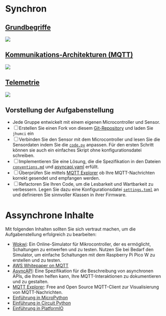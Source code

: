 # Synchron

## [Grundbegriffe](https://jhumci.github.io/2024_SoSe_IoT1/IoT_1_Grundbegriffe/#)

![](images/IoTNetwork.svg)

## [Kommunikations-Architekturen (MQTT)](https://jhumci.github.io/2024_SoSe_IoT1/IoT_4_Architekturen/)

![](images/BrokerSequence.png)


## [Telemetrie](https://jhumci.github.io/2023_WiSe_IoT2/IoT_8_Telemetrie/)

![](images/raspberry_pi_Pico-R3-Pinout-narrow.png)


## Vorstellung der Aufgabenstellung

- Jede Gruppe entwickelt mit einem eigenen Microcontroller und Sensor.
- [ ] Erstellen Sie einen Fork von diesem [Git-Repository](https://github.com/jhumci/MECH-M-3-IIoT) und laden Sie `jhumci` ein
- [ ] Verbinden Sie den Sensor mit dem Microcontroller und lesen Sie die Sensordaten indem Sie die [`code.py`](src/raspi_firmware/code.py) anpassen. Für den ersten Schritt können sie auch ein einfaches Skript ohne konfigurationsdatei schreiben.
- [ ] Implementieren Sie eine Lösung, die die Spezifikation in den Dateien [`conventions.md`](docs/iot-specs/conventions.md) und [asyncapi.yaml](docs/iot-specs/asyncapi.yaml) erfüllt.
- [ ] Überprüfen Sie mittels [MQTT Explorer](https://mqtt-explorer.com/) ob Ihre MQTT-Nachrichten korrekt gesendet und empfangen werden.
- [ ] Refactoren Sie Ihren Code, um die Lesbarkeit und Wartbarkeit zu verbessern. Legen Sie dazu eine Konfigurationsdatei [`settings.toml`](src/raspi_firmware/settings.toml) an und definieren Sie sinnvoller Klassen in ihrer Firmware.

# Assynchrone Inhalte

Mit folgenden Inhalten sollten Sie sich vertraut machen, um die Aufgabenstellung erfolgreich zu bearbeiten:

- [Wokwi](https://wokwi.com/projects/new/micropython-pi-pico-w): Ein Online-Simulator für Mikrocontroller, der es ermöglicht, Schaltungen zu entwerfen und zu testen. Nutzen Sie bei Bedarf den Simulator, um einfache Schaltungen mit dem Raspberry Pi Pico W zu erstellen und zu testen.
- [AWS Whitepaper on MQTT](https://docs.aws.amazon.com/whitepapers/latest/designing-mqtt-topics-aws-iot-core/mqtt-design-best-practices.html)
- [AsyncAPI](https://www.asyncapi.com/en): Eine Spezifikation für die Beschreibung von asynchronen APIs, die Ihnen helfen kann, Ihre MQTT-Interaktionen zu dokumentieren und zu gestalten.
- [MQTT Explorer](https://mqtt-explorer.com/): Free and Open Source MQTT-Client zur Visualisierung von MQTT-Nachrichten.
- [Einführung in MicroPython](https://docs.micropython.org/en/latest/esp32/tutorial/intro.html)
- [Einführung in Circuit Python](https://learn.adafruit.com/welcome-to-circuitpython)
- [Einführung in PlatformIO](https://docs.platformio.org/en/latest/)
